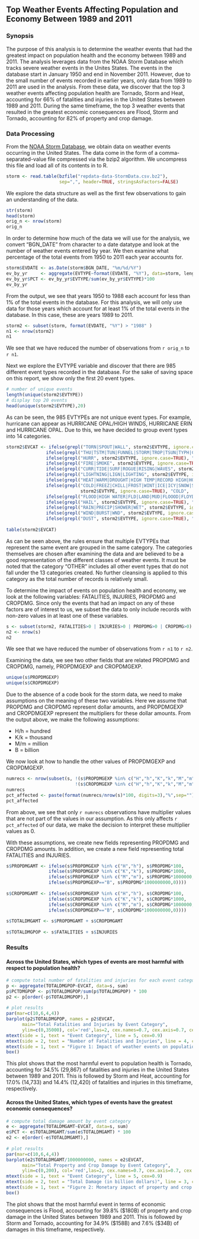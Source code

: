## Top Weather Events Affecting Population and Economy Between 1989 and 2011
 
 
### Synopsis
The purpose of this analysis is to determine the weather events that had the greatest impact on population health and the economy between 1989 and 2011.  The analysis leverages data from the NOAA Storm Database which tracks severe weather events in the Unites States.  The events in the database start in January 1950 and end in November 2011.  However, due to the small number of events recorded in earlier years, only data from 1989 to 2011 are used in the analysis.  From these data, we discover that the top 3 weather events affecting population health are Tornado, Storm and Heat, accounting for 66% of fatalities and injuries in the United States between 1989 and 2011.  During the same timeframe, the top 3 weather events that resulted in the greatest economic consequences are Flood, Storm and Tornado, accounting for 82% of property and crop damage.
 
 
### Data Processing
From the [NOAA Storm Database](https://d396qusza40orc.cloudfront.net/repdata%2Fdata%2FStormData.csv.bz2), we obtain data on weather events occurring in the United States.  The data come in the form of a comma-separated-value file compressed via the bzip2 algorithm.  We uncompress this file and load all of its contents in to R.
 
``` r
storm <- read.table(bzfile("repdata-data-StormData.csv.bz2"),
                    sep=",", header=TRUE, stringsAsFactors=FALSE)
```
 
We explore the data structure as well as the first few observations to gain an understanding of the data.
 
``` r
str(storm)
head(storm)
orig_n <- nrow(storm)
orig_n
```
 
In order to determine how much of the data we will use for the analysis, we convert "BGN_DATE" from character to a date datatype and look at the number of weather events entered by year.  We then examine what percentage of the total events from 1950 to 2011 each year accounts for.
 
``` r
storm$EVDATE <- as.Date(storm$BGN_DATE, "%m/%d/%Y")
ev_by_yr     <- aggregate(EVTYPE~format(EVDATE, "%Y"), data=storm, length)
ev_by_yr$PCT <- ev_by_yr$EVTYPE/sum(ev_by_yr$EVTYPE)*100
ev_by_yr
```
 
From the output, we see that years 1950 to 1988 each account for less than 1% of the total events in the database.  For this analysis, we will only use data for those years which account for at least 1% of the total events in the database.  In this case, these are years 1989 to 2011.
 
``` r
storm2 <- subset(storm, format(EVDATE, "%Y") > "1988" )
n1 <- nrow(storm2)
n1
```
 
We see that we have reduced the number of observations from `r orig_n` to `r n1`.
 
Next we explore the EVTYPE variable and discover that there are 985 different event types recorded in the database. For the sake of saving space on this report, we show only the first 20 event types.
 
``` r
# number of unique events
length(unique(storm2$EVTYPE))
# display top 20 events
head(unique(storm2$EVTYPE),20)
```
 
As can be seen, the 985 EVTYPEs are not unique event types.  For example, hurricane can appear as HURRICANE OPAL/HIGH WINDS, HURRICANE ERIN and HURRICANE OPAL. Due to this, we have decided to group event types into 14 categories. 
 
``` r
storm2$EVCAT <- ifelse(grepl("TORN|SPOUT|WALL", storm2$EVTYPE, ignore.case=TRUE), "TORNADO",
               ifelse(grepl("THU|TSTM|TUN|FUNNEL|STORM|TROP|TSUN|TYPH|COASTAL", storm2$EVTYPE, ignore.case=TRUE),"STORM",
               ifelse(grepl("HURR", storm2$EVTYPE, ignore.case=TRUE), "HURRICANE",
               ifelse(grepl("FIRE|SMOKE", storm2$EVTYPE, ignore.case=TRUE), "WILDFIRE",
               ifelse(grepl("CURR|TIDE|SURF|ROGUE|RISING|WAVES", storm2$EVTYPE, ignore.case=TRUE), "TIDES",
               ifelse(grepl("LIGHTNING|LIGN|LIGHTING", storm2$EVTYPE, ignore.case=TRUE), "LIGHTNING",
               ifelse(grepl("HEAT|WARM|DROUGHT|HIGH TEMP|RECORD HIGH|HOT|DRIEST", storm2$EVTYPE, ignore.case=TRUE), "HEAT",
               ifelse(grepl("COLD|FREEZ|CHILL|FROST|WINT|ICE|ICY|SNOW|SLEET|BLIZZ|GLAZE|LOW TEMP|RECORD LOW|DRY",
                            storm2$EVTYPE, ignore.case=TRUE), "COLD",
               ifelse(grepl("FLOOD|HIGH WATER|FLD|LAND|MUD|FLOOOD|FLOYD", storm2$EVTYPE, ignore.case=TRUE), "FLOOD",
               ifelse(grepl("HAIL", storm2$EVTYPE, ignore.case=TRUE), "HAIL",
               ifelse(grepl("RAIN|PRECIP|SHOWER|WET", storm2$EVTYPE, ignore.case=TRUE), "RAIN",
               ifelse(grepl("WIND|BURST|WND", storm2$EVTYPE, ignore.case=TRUE), "WIND",
               ifelse(grepl("DUST", storm2$EVTYPE, ignore.case=TRUE), "DUST", "OTHER")))))))))))))
 
table(storm2$EVCAT)
```
 
As can be seen above, the rules ensure that multiple EVTYPEs that represent the same event are grouped in the same category. The categories themselves are chosen after examining the data and are believed to be a good representation of the different classes of weather events.  It must be noted that the category "OTHER" includes all other event types that do not fall under the 13 categories created.  No further cleansing is applied to this category as the total number of records is relatively small.
 
To determine the impact of events on population health and economy, we look at the following variables: FATALITIES, INJURIES, PROPDMG and CROPDMG.  Since only the events that had an impact on any of these factors are of interest to us, we subset the data to only include records with non-zero values in at least one of these variables.
 
``` r
s <- subset(storm2, FATALITIES>0 | INJURIES>0 | PROPDMG>0 | CROPDMG>0)
n2 <- nrow(s)
n2
```
 
We see that we have reduced the number of observations from `r n1` to `r n2`.
 
Examining the data, we see two other fields that are related PROPDMG and CROPDMG, namely, PROPDMGEXP and CROPDMGEXP. 
 
``` r
unique(s$PROPDMGEXP)
unique(s$CROPDMGEXP)
```
 
Due to the absence of a code book for the storm data, we need to make assumptions on the meaning of these two variables.  Here we assume that PROPDMG and CROPDMG represent dollar amounts, and PROPDMGEXP and CROPDMGEXP represent the multipliers for these dollar amounts. From the output above, we make the following assumptions:
 
- H/h = hundred
- K/k = thousand
- M/m = million
- B = billion
 
We now look at how to handle the other values of PROPDMGEXP and CROPDMGEXP. 
 
``` r
numrecs <- nrow(subset(s, !(s$PROPDMGEXP %in% c("H","h","K","k","M","m","B")) &
                          !(s$CROPDMGEXP %in% c("H","h","K","k","M","m","B"))))
numrecs
pct_affected <- paste(format(numrecs/nrow(s)*100, digits=3),"%",sep="")
pct_affected
```
 
From above, we see that only `r numrecs` observations have multiplier values that are not part of the values in our assumption.  As this only affects `r pct_affected` of our data, we make the decision to interpret these multiplier values as 0.
 
With these assumptions, we create new fields representing PROPDMG and CROPDMG amounts.
In addition, we create a new field representing total FATALITIES and INJURIES.
 
``` r
s$PROPDMGAMT <- ifelse(s$PROPDMGEXP %in% c("H","h"), s$PROPDMG*100,
                ifelse(s$PROPDMGEXP %in% c("K","k"), s$PROPDMG*1000,
                ifelse(s$PROPDMGEXP %in% c("M","m"), s$PROPDMG*1000000,
                ifelse(s$PROPDMGEXP=="B", s$PROPDMG*1000000000,0))))
 
s$CROPDMGAMT <- ifelse(s$CROPDMGEXP %in% c("H","h"), s$CROPDMG*100,
                ifelse(s$CROPDMGEXP %in% c("K","k"), s$CROPDMG*1000,
                ifelse(s$CROPDMGEXP %in% c("M","m"), s$CROPDMG*1000000,
                ifelse(s$CROPDMGEXP=="B", s$CROPDMG*1000000000,0))))
 
s$TOTALDMGAMT <- s$PROPDMGAMT + s$CROPDMGAMT
 
s$TOTALDMGPOP <- s$FATALITIES + s$INJURIES
```
 
 
 
### Results
#### Across the United States, which types of events are most harmful with respect to population health?
 
``` r
 
# compute total number of fatalities and injuries for each event category
p <- aggregate(TOTALDMGPOP~EVCAT, data=s, sum)
p$PCTDMGPOP <- p$TOTALDMGPOP/sum(p$TOTALDMGPOP) * 100
p2 <- p[order(-p$TOTALDMGPOP),]
 
# plot results
par(mar=c(10,6,4,4))
barplot(p2$TOTALDMGPOP, names = p2$EVCAT,
      main="Total Fatalities and Injuries by Event Category",
      ylim=c(0,35000), col='red',las=2, cex.names=0.7, cex.axis=0.7, cex.lab=1)
mtext(side = 1, text = "Event Category", line = 5, cex=0.9)
mtext(side = 2, text = "Number of Fatalities and Injuries", line = 4, cex=0.9)
mtext(side = 1, text = "Figure 1: Impact of weather events on population fatalities and injuries", line = 8, cex=0.8)
box()
```
 
This plot shows that the most harmful event to population health is Tornado, accounting for 34.5% (29,867) of fatalities and injuries in the United States between 1989 and 2011. This is followed by Storm and Heat, accounting for 17.0% (14,733) and 14.4% (12,420) of fatalities and injuries in this timeframe, respectively.
 
#### Across the United States, which types of events have the greatest economic consequences?
 
``` r
 
# compute total damage amount by event category
e <- aggregate(TOTALDMGAMT~EVCAT, data=s, sum)
e$PCT <- e$TOTALDMGAMT/sum(e$TOTALDMGAMT) * 100
e2 <- e[order(-e$TOTALDMGAMT),]
 
# plot results
par(mar=c(10,6,4,4))
barplot(e2$TOTALDMGAMT/1000000000, names = e2$EVCAT,
      main="Total Property and Crop Damage by Event Category",
      ylim=c(0,200), col='red',las=2, cex.names=0.7, cex.axis=0.7, cex.lab=1)
mtext(side = 1, text = "Event Category", line = 5, cex=0.9)
mtext(side = 2, text = "Total Damage (in billion dollars)", line = 3, cex=0.9)
mtext(side = 1, text = "Figure 2: Monetary impact of property and crop damage caused by weather events", line = 8, cex=0.8)
box()
```
 
The plot shows that the most harmful event in terms of economic consequences is Flood, accounting for 39.8% ($180B) of property and crop damage in the United States between 1989 and 2011.  This is followed by Storm and Tornado, accounting for 34.9% ($158B) and 7.6% ($34B) of damages in this timeframe, respectively.